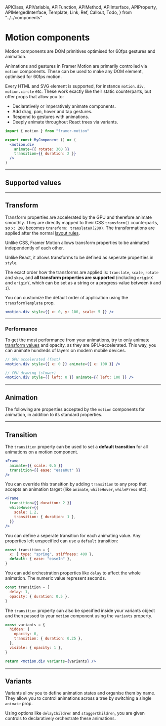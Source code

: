 <!-- 👋 Editing this file? Need help? → https://github.com/framer/api-docs/blob/master/CONTRIBUTING.md -->

  APIClass,
  APIVariable,
  APIFunction,
  APIMethod,
  APIInterface,
  APIProperty,
  APIMergedInterface,
  Template,
  Link,
  Ref,
  Callout,
  Todo,
} from "../../components"


# Motion components

<span className="lead">
  Motion components are DOM primitives optimised for 60fps
  gestures and animation.
</span>

<div>

Animations and gestures in Framer Motion are primarily controlled via `motion` components. These can be used to make any DOM element, optimised for 60fps motion.

Every HTML and SVG element is supported, for instance `motion.div`, `motion.circle` etc. These work exactly like their static counterparts, but offer props that allow you to:

- Declaratively or imperatively animate components.
- Add drag, pan, hover and tap gestures.
- Respond to gestures with animations.
- Deeply animate throughout React trees via variants.

</div>

```jsx
import { motion } from "framer-motion"

export const MyComponent () => (
  <motion.div
    animate={{ rotate: 360 }}
    transition={{ duration: 2 }}
  />
)
```

---

## Supported values

---

## Transform

<div>

Transform properties are accelerated by the GPU and therefore animate smoothly. They are directly mapped to their CSS `transform()` counterparts, so `x: 200` becomes `transform: translateX(200)`. The transformations are applied after the normal [layout rules](#Layout).

Unlike CSS, Framer Motion allows transform properties to be animated independently of each other.

Unlike React, it allows transforms to be defined as seperate properties in `style`.

The exact order how the transforms are applied is: `translate`, `scale`, `rotate` and `skew`, and **all transform properties are supported** (including `originX` and `originY`, which can be set as a string or a progress value between `0` and `1`).

You can customize the default order of application using the `transformTemplate` prop.

</div>

```jsx
<motion.div style={{ x: 0, y: 100, scale: 5 }} />
```

---

### Performance

To get the most performance from your animations, try to only animate [transform values](#transform) and opacity, as they are GPU-accelerated. This way, you can animate hundreds of layers on modern mobile devices.

```jsx
// GPU accelerated (fast)
<motion.div style={{ x: 0 }} animate={{ x: 100 }} />

// CPU drawing (slower)
<motion.div style={{ left: 0 }} animate={{ left: 100 }} />
```

---

<APIFunction name="MotionProps.transformTemplate()" />

## Animation

The following are properties accepted by the `motion` components for animation, in addition to its standard properties.

---

<APIProperty name="AnimationProps.animate" />
<APIProperty name="AnimationProps.transition" />
<APIProperty name="MotionProps.initial" />

<APIFunction name="MotionCallbacks.onUpdate()" />
<APIFunction name="MotionCallbacks.onAnimationComplete()" />

## Transition

The `transition` property can be used to set a **default transition** for all animations on a motion component.

```jsx
<Frame
  animate={{ scale: 0.5 }}
  transition={{ ease: "easeOut" }}
/>
```

You can override this transition by adding `transition` to any prop that accepts an animation target (like `animate`, `whileHover`, `whilePress` etc).

```jsx
<Frame
  transition={{ duration: 2 }}
  whileHover={{
    scale: 1.2,
    transition: { duration: 1 },
  }}
/>
```

You can define a seperate transition for each animating value. Any properties left unspecified can use a `default` transition:

```jsx
const transition = {
  x: { type: "spring", stiffness: 400 },
  default: { ease: "easeIn" },
}
```

You can add orchestration properties like `delay` to affect the whole animation. The numeric value represent seconds.

```jsx
const transition = {
  delay: 1,
  opacity: { duration: 0.5 },
}
```

The `transition` property can also be specified inside your variants object and then passed to your `motion` component using the `variants` property.

```jsx
const variants = {
  hidden: {
    opacity: 0,
    transition: { duration: 0.25 },
  },
  visible: { opacity: 1 },
}

return <motion.div variants={variants} />
```

---

## Variants

Variants allow you to define animation states and organise them by name. They allow you to control animations across a tree by switching a single `animate` prop.

Using options like `delayChildren` and `staggerChildren`, you are given controls to declaratively orchestrate these animations.

<APIProperty name="AnimationProps.variants" />
